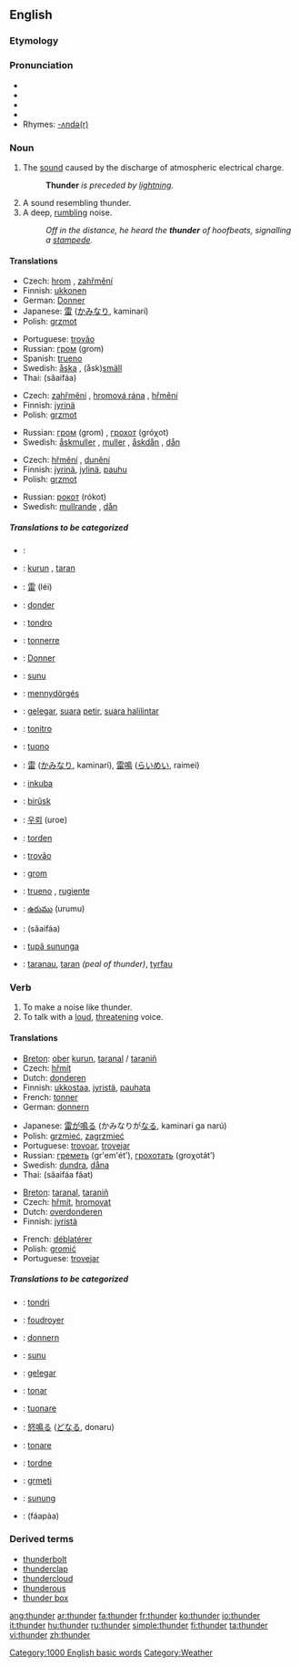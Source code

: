 ==English==

===Etymology===
{{etymon|OE.|þunor}}

===Pronunciation===
*{{AHD|/thŭn'dər/}}
*{{IPA|/ˈθʌn.də(r)/}}
*{{SAMPA|/"TVnd@(r)/}}
*{{audio|en-us-thunder.ogg|Audio (US)}}
*Rhymes: [[Rhymes:English:-ʌndə(r)|-ʌndə(r)]]

===Noun===
{{wikipedia}}
{{en-noun|-}}

#The [[sound]] caused by the discharge of atmospheric electrical charge. 
#:'''Thunder''' ''is preceded by [[lightning]].''
#A sound resembling thunder.
#A deep, [[rumble|rumbling]] noise.
#:''Off in the distance, he heard the '''thunder''' of hoofbeats, signalling a [[stampede]].''

====Translations====
{{trans-top|The sound caused by the discharge of atmospheric electrical charge}}
*Czech: [[hrom]] {{m}}, [[zahřmění]] {{n}}
*Finnish: [[ukkonen]]
*German: [[Donner]] {{m}}
*Japanese: [[雷]] ([[かみなり]], kaminarí)
*Polish: [[grzmot]] {{m}} 
{{trans-mid}}
*Portuguese: [[trovão]] {{m}}
*Russian: [[гром]] (grom) {{m}}
*Spanish: [[trueno]] {{m}}
*Swedish: [[åska]] {{c}}, (åsk)[[smäll]] {{c}}
*Thai: {{THchar|[[สายฟ้า]]}} (săaifáa)
{{trans-bottom}}

{{trans-top|A sound resembling thunder}}
*Czech: [[zahřmění]] {{n}}, [[hromová rána]] {{f}}, [[hřmění]] {{n}}
*Finnish: [[jyrinä]]
*Polish: [[grzmot]] {{m}}
{{trans-mid}}
*Russian: [[гром]] (grom) {{m}}, [[грохот]] (gróχot) {{m}}
*Swedish: [[åskmuller]] {{n}}, [[muller]] {{n}}, [[åskdån]] {{n}}, [[dån]] {{n}}
{{trans-bottom}}

{{trans-top|A deep, rumbling noise}}
*Czech: [[hřmění]] {{n}}, [[dunění]] {{n}}
*Finnish: [[jyrinä]], [[jylinä]], [[pauhu]]
*Polish: [[grzmot]] {{m}}
{{trans-mid}}
*Russian: [[рокот]] (rókot) {{m}}
*Swedish: [[mullrande]] {{n}}, [[dån]] {{n}}
{{trans-bottom}}

=====Translations to be categorized=====
{{checktrans}}
{{top}}
*{{ttbc|Arabic}}: {{ARchar|[[رعد]]}} {{IPAchar|(raʕd)}} {{m}}
*{{ttbc|Breton}}: [[kurun]] {{f}}, [[taran]] {{m}}
*{{ttbc|Chinese}}: [[雷]] (léi)
*{{ttbc|Dutch}}: [[donder]] {{m}}
*{{ttbc|Esperanto}}: [[tondro]]
*{{ttbc|French}}: [[tonnerre]] {{m}}
*{{ttbc|German}}: [[Donner]] {{m}}
*{{ttbc|Guaraní}}: [[sunu]]
*{{ttbc|Hungarian}}: [[mennydörgés]]
*{{ttbc|Indonesian}}: [[gelegar]], [[suara]] [[petir]], [[suara halilintar]]
*{{ttbc|Interlingua}}: [[tonitro]]
*{{ttbc|Italian}}: [[tuono]] {{m}}
*{{ttbc|Japanese}}: [[雷]] ([[かみなり]], kaminarí), [[雷鳴]] ([[らいめい]], raimei)
{{mid}}
*{{ttbc|Kinyarwanda}}: [[inkuba]]
*{{ttbc|Kurdish}}: [[birûsk]] {{f}}
*{{ttbc|Korean}}: [[우뢰]] (uroe)
*{{ttbc|Norwegian}}: [[torden]]
*{{ttbc|Portuguese}}: [[trovão]] {{m}}
*{{ttbc|Slovene}}: [[grom]] {{m}}
*{{ttbc|Spanish}}: [[trueno]] {{m}}, [[rugiente]] {{m}}
*{{ttbc|Telugu}}: [[ఉరుము]] (urumu)
*{{ttbc|Thai}}: {{THchar|[[สายฟ้า]]}} (săaifáa)
*{{ttbc|Tupinambá}}: [[tupã sununga]]
*{{ttbc|Welsh}}: [[taranau]], [[taran]] ''(peal of thunder)'', [[tyrfau]]
{{bottom}}

===Verb===
{{en-verb}}

#To make a noise like thunder.
#To talk with a [[loud]], [[threatening]] voice.

====Translations====
{{trans-top|To make a noise like thunder}}
*[[Breton]]: [[ober]] [[kurun]], [[taranal]] / [[taraniñ]]
*Czech: [[hřmít]]
*Dutch: [[donderen]]
*Finnish: [[ukkostaa]], [[jyristä]], [[pauhata]]
*French: [[tonner]]
*German: [[donnern]]
{{trans-mid}}
*Japanese: [[雷が鳴る]] (かみなりが[[なる]], kaminarí ga narú)
*Polish: [[grzmieć]], [[zagrzmieć]]
*Portuguese: [[trovoar]], [[trovejar]]
*Russian: [[греметь]] (gr'em'ét’), [[грохотать]] (groχotát’)
*Swedish: [[dundra]], [[dåna]]
*Thai: {{THchar|[[สายฟ้าฟาด]]}} (săaifáa fâat)
{{trans-bottom}}

{{trans-top|To talk with a loud, threatening voice}}
*[[Breton]]: [[taranal]], [[taraniñ]]
*Czech: [[hřmít]], [[hromovat]]
*Dutch: [[overdonderen]]
*Finnish: [[jyristä]]
{{trans-mid}}
*French: [[déblatérer]]
*Polish: [[gromić]]
*Portuguese: [[trovejar]]
{{trans-bottom}}

=====Translations to be categorized=====
{{checktrans}}
{{top}}
*{{ttbc|Esperanto}}: [[tondri]]
*{{ttbc|French}}: [[foudroyer]]
*{{ttbc|German}}: [[donnern]]
*{{ttbc|Guaraní}}: [[sunu]]
*{{ttbc|Indonesian}}: [[gelegar]]
*{{ttbc|Interlingua}}: [[tonar]]
*{{ttbc|Italian}}: [[tuonare]]
{{mid}}
*{{ttbc|Japanese}}: [[怒鳴る]] ([[どなる]], donaru)
*{{ttbc|Latin}}: [[tonare]]
*{{ttbc|Norwegian}}: [[tordne]]
*{{ttbc|Slovene}}: [[grmeti]]
*{{ttbc|Tupinambá}}: [[sunung]]
*{{ttbc|Thai}}: {{THchar|[[ฟ้าผ่า]]}} (fáapàa)
{{bottom}}

===Derived terms===
*[[thunderbolt]]
*[[thunderclap]]
*[[thundercloud]]
*[[thunderous]]
*[[thunder box]]

[[Category:1000 English basic words]]
[[Category:Weather]]

[[ang:thunder]]
[[ar:thunder]]
[[fa:thunder]]
[[fr:thunder]]
[[ko:thunder]]
[[io:thunder]]
[[it:thunder]]
[[hu:thunder]]
[[ru:thunder]]
[[simple:thunder]]
[[fi:thunder]]
[[ta:thunder]]
[[vi:thunder]]
[[zh:thunder]]